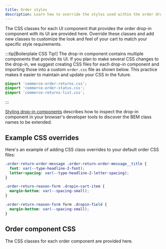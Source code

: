 ```yaml
---
title: Order styles
description: Learn how to override the styles used within the order drop-in component.
---
```





The CSS classes for each UI component that provides the order drop-in component with its UI are provided here. Override these classes and add new classes to customize the look and feel of your cart to match your specific style requirements.

:::tip[Boilerplate CSS Tip!]
The drop-in component contains multiple components that provide its UI. If you plan to make several CSS changes to the drop-in, we suggest creating CSS files for each drop-in component and importing those into a custom `order.css` file as shown below. This practice makes it easier to maintain and update your CSS in the future.

```css title="order.css"
@import 'commerce-order-returns.css';
@import 'commerce-order-status.css';
@import 'commerce-returns-list.css';
```

:::

[Styling drop-in components](https://experienceleague.adobe.com/developer/commerce/storefront/dropins/all/styling/) describes how to inspect the drop-in component in your browser's developer tools to discover the BEM class names to be extended.

## Example CSS overrides

Here's an example of adding CSS class overrides to your default order CSS files:

```css title="order.css"
.order-return-order-message .order-return-order-message__title {
  font: var(--type-headline-2-font);
  letter-spacing: var(--type-headline-2-letter-spacing);
}

.order-return-reason-form .dropin-cart-item {
  margin-bottom: var(--spacing-small);
}

.order-return-reason-form form .dropin-field {
  margin-bottom: var(--spacing-small);
}
```

## Order component CSS

The CSS classes for each order component are provided here.

<CodeImport code={customerDetailsContent} title="CustomerDetailsContent.css" lang="css" frame="none" />

<CodeImport code={emptyList} title="EmptyList.css" lang="css" frame="none" />

<CodeImport code={orderActions} title="OrderActions.css" lang="css" frame="none" />

<CodeImport code={orderCancel} title="OrderCancel.css" lang="css" frame="none" />

<CodeImport code={orderCostSummaryContent} title="OrderCostSummaryContent.css" lang="css" frame="none" />

<CodeImport code={orderLoaders} title="OrderLoaders.css" lang="css" frame="none" />

<CodeImport code={orderProductListContent} title="OrderProductListContent.css" lang="css" frame="none" />

<CodeImport code={orderSearchForm} title="OrderSearchForm.css" lang="css" frame="none" />

<CodeImport code={orderStatusContent} title="OrderStatusContent.css" lang="css" frame="none" />

<CodeImport code={returnOrderMessage} title="ReturnOrderMessage.css" lang="css" frame="none" />

<CodeImport code={returnOrderProductList} title="ReturnOrderProductList.css" lang="css" frame="none" />

<CodeImport code={returnReasonForm} title="ReturnReasonForm.css" lang="css" frame="none" />

<CodeImport code={returnsListContent} title="ReturnsListContent.css" lang="css" frame="none" />

<CodeImport code={shippingStatusCard} title="ShippingStatusCard.css" lang="css" frame="none" />

